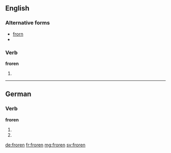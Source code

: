 ==English==

===Alternative forms===
* [[frorn]]
* {{R:Webster 1913|frorn}}

===Verb===
'''froren'''

# {{rare}} {{past participle of|freeze}}

----

==German==

===Verb===
'''froren'''

# {{de-verb form of|frieren|1|p|v}}
# {{de-verb form of|frieren|3|p|v}}

[[de:froren]]
[[fr:froren]]
[[mg:froren]]
[[sv:froren]]